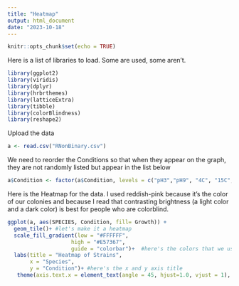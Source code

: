 ```yaml
---
title: "Heatmap"
output: html_document
date: "2023-10-18"
---
```


```r
knitr::opts_chunk$set(echo = TRUE)
```

Here is a list of libraries to load. Some are used, some aren't. 
```r
library(ggplot2)
library(viridis)
library(dplyr)
library(hrbrthemes)
library(latticeExtra)
library(tibble)
library(colorBlindness)
library(reshape2)
```

Upload the data
```r
a <- read.csv("RNonBinary.csv") 
```

We need to reorder the Conditions so that when they appear on the graph, they are not randomly listed but appear in the list below
```r
a$Condition <- factor(a$Condition, levels = c("pH3","pH9", "4C", "15C", "22C", "30C", "37C", "6%", "9%", "12%", "G", "N", "X" ) )
```

Here is the Heatmap for the data. 
I used reddish-pink because it's the color of our colonies and because I read that contrasting brightness (a light color and a dark color) is best for people who are colorblind. 
```r
ggplot(a, aes(SPECIES, Condition, fill= Growth)) + 
  geom_tile()+ #let's make it a heatmap 
  scale_fill_gradient(low = "#FFFFFF",
                    high = "#E57367",
                    guide = "colorbar")+  #here's the colors that we used 
  labs(title = "Heatmap of Strains", 
       x = "Species", 
       y = "Condition")+ #here's the x and y axis title 
   theme(axis.text.x = element_text(angle = 45, hjust=1.0, vjust = 1), plot.title = element_text(hjust = 0.5), plot.margin = margin(10, 10, 10, 100)) #the x axis labels needed to be rotated 45 degrees, the title needed to be centered, and the margin needed to be moved over to as not cut off text 
```

